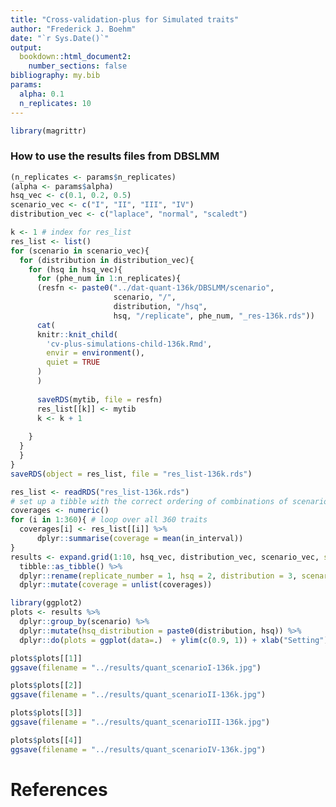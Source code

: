 ```yaml
---
title: "Cross-validation-plus for Simulated traits"
author: "Frederick J. Boehm"
date: "`r Sys.Date()`"
output: 
  bookdown::html_document2:
    number_sections: false
bibliography: my.bib
params:
  alpha: 0.1
  n_replicates: 10
---
```


```r
library(magrittr)
```


### How to use the results files from DBSLMM


```r
(n_replicates <- params$n_replicates)
(alpha <- params$alpha)
hsq_vec <- c(0.1, 0.2, 0.5)
scenario_vec <- c("I", "II", "III", "IV")
distribution_vec <- c("laplace", "normal", "scaledt")

k <- 1 # index for res_list
res_list <- list()
for (scenario in scenario_vec){
  for (distribution in distribution_vec){
    for (hsq in hsq_vec){
      for (phe_num in 1:n_replicates){
      (resfn <- paste0("../dat-quant-136k/DBSLMM/scenario", 
                       scenario, "/", 
                       distribution, "/hsq", 
                       hsq, "/replicate", phe_num, "_res-136k.rds"))
      cat(  
      knitr::knit_child(
        'cv-plus-simulations-child-136k.Rmd', 
        envir = environment(), 
        quiet = TRUE
      )
      )
      
      saveRDS(mytib, file = resfn)
      res_list[[k]] <- mytib
      k <- k + 1
      
    }
  }
  }
}
saveRDS(object = res_list, file = "res_list-136k.rds")
```


```r
res_list <- readRDS("res_list-136k.rds")
# set up a tibble with the correct ordering of combinations of scenario, distribution, hsq, and replicate number
coverages <- numeric()
for (i in 1:360){ # loop over all 360 traits
  coverages[i] <- res_list[[i]] %>%
      dplyr::summarise(coverage = mean(in_interval))
}
results <- expand.grid(1:10, hsq_vec, distribution_vec, scenario_vec, stringsAsFactors = FALSE) %>%
  tibble::as_tibble() %>%
  dplyr::rename(replicate_number = 1, hsq = 2, distribution = 3, scenario = 4) %>%
  dplyr::mutate(coverage = unlist(coverages))

library(ggplot2)  
plots <- results %>%
  dplyr::group_by(scenario) %>%
  dplyr::mutate(hsq_distribution = paste0(distribution, hsq)) %>%
  dplyr::do(plots = ggplot(data=.)  + ylim(c(0.9, 1)) + xlab("Setting") + geom_boxplot(aes(x = hsq_distribution, y = coverage)) + geom_point(aes(x = hsq_distribution, y = coverage)) + ggtitle(paste0("Scenario ", unique(.$scenario))))
```

```r
plots$plots[[1]]
ggsave(filename = "../results/quant_scenarioI-136k.jpg")
```

```r
plots$plots[[2]]
ggsave(filename = "../results/quant_scenarioII-136k.jpg")
```

```r
plots$plots[[3]]
ggsave(filename = "../results/quant_scenarioIII-136k.jpg")
```


```r
plots$plots[[4]]
ggsave(filename = "../results/quant_scenarioIV-136k.jpg")
```




# References





